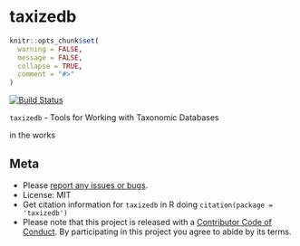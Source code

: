 taxizedb
========

```r
knitr::opts_chunk$set(
  warning = FALSE,
  message = FALSE,
  collapse = TRUE,
  comment = "#>"
)
```

[![Build Status](https://api.travis-ci.org/ropenscilabs/taxizedb.png?branch=master)](https://travis-ci.org/ropenscilabs/taxizedb)

`taxizedb` - Tools for Working with Taxonomic Databases

in the works

## Meta

* Please [report any issues or bugs](https://github.com/ropenscilabs/taxizedb/issues).
* License: MIT
* Get citation information for `taxizedb` in R doing `citation(package = 'taxizedb')`
* Please note that this project is released with a [Contributor Code of Conduct](CONDUCT.md). By participating in this project you agree to abide by its terms.
